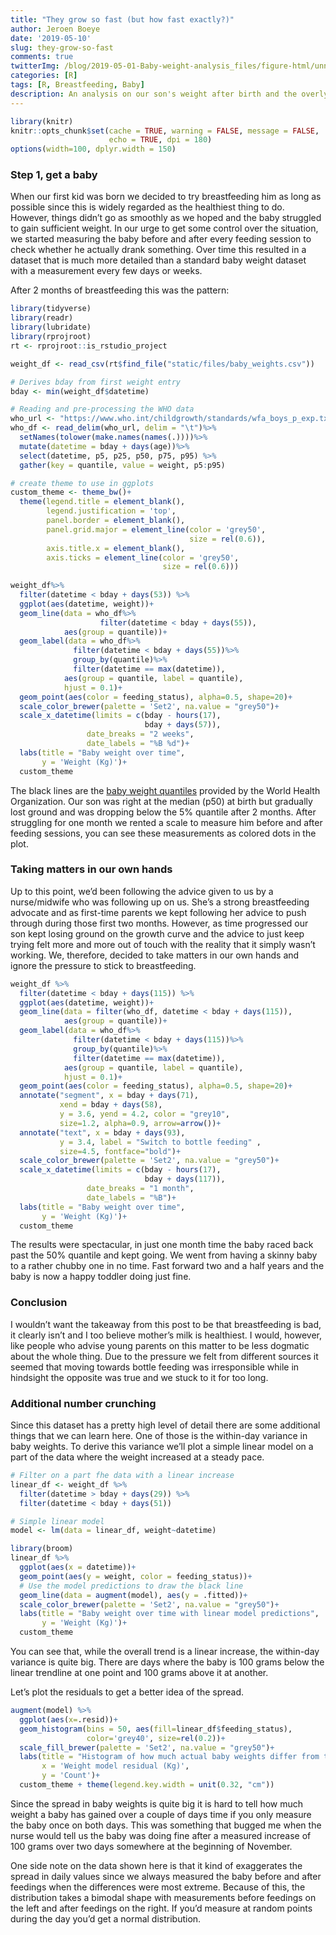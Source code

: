 ```yaml
---
title: "They grow so fast (but how fast exactly?)"
author: Jeroen Boeye
date: '2019-05-10'
slug: they-grow-so-fast
comments: true
twitterImg: /blog/2019-05-01-Baby-weight-analysis_files/figure-html/unnamed-chunk-2-1.png
categories: [R]
tags: [R, Breastfeeding, Baby]
description: An analysis on our son's weight after birth and the overly strong pressure for breast feeding.
---
```



```r
library(knitr)
knitr::opts_chunk$set(cache = TRUE, warning = FALSE, message = FALSE, 
                      echo = TRUE, dpi = 180)
options(width=100, dplyr.width = 150)
```


### Step 1, get a baby

When our first kid was born we decided to try breastfeeding him as long as possible since this is widely regarded as the healthiest thing to do. However, things didn't go as smoothly as we hoped and the baby struggled to gain sufficient weight. In our urge to get some control over the situation, we started measuring the baby before and after every feeding session to check whether he actually drank something. Over time this resulted in a dataset that is much more detailed than a standard baby weight dataset with a measurement every few days or weeks. 

After 2 months of breastfeeding this was the pattern:

```r
library(tidyverse)
library(readr)
library(lubridate)
library(rprojroot)
rt <- rprojroot::is_rstudio_project

weight_df <- read_csv(rt$find_file("static/files/baby_weights.csv")) 

# Derives bday from first weight entry
bday <- min(weight_df$datetime)

# Reading and pre-processing the WHO data
who_url <- "https://www.who.int/childgrowth/standards/wfa_boys_p_exp.txt"
who_df <- read_delim(who_url, delim = "\t")%>%
  setNames(tolower(make.names(names(.))))%>%
  mutate(datetime = bday + days(age))%>%
  select(datetime, p5, p25, p50, p75, p95) %>% 
  gather(key = quantile, value = weight, p5:p95)

# create theme to use in ggplots
custom_theme <- theme_bw()+
  theme(legend.title = element_blank(),
        legend.justification = 'top',
        panel.border = element_blank(),
        panel.grid.major = element_line(color = 'grey50', 
                                        size = rel(0.6)),
        axis.title.x = element_blank(),
        axis.ticks = element_line(color = 'grey50', 
                                  size = rel(0.6)))
  
weight_df%>%
  filter(datetime < bday + days(53)) %>% 
  ggplot(aes(datetime, weight))+
  geom_line(data = who_df%>%
                    filter(datetime < bday + days(55)), 
            aes(group = quantile))+
  geom_label(data = who_df%>%
              filter(datetime < bday + days(55))%>%
              group_by(quantile)%>%
              filter(datetime == max(datetime)),
            aes(group = quantile, label = quantile),
            hjust = 0.1)+
  geom_point(aes(color = feeding_status), alpha=0.5, shape=20)+
  scale_color_brewer(palette = 'Set2', na.value = "grey50")+
  scale_x_datetime(limits = c(bday - hours(17), 
                              bday + days(57)),
                 date_breaks = "2 weeks", 
                 date_labels = "%B %d")+
  labs(title = "Baby weight over time",
       y = 'Weight (Kg)')+
  custom_theme

```

The black lines are the [baby weight quantiles](https://www.who.int/childgrowth/standards/wfa_boys_p_exp.txt) provided by the World Health Organization. Our son was right at the median (p50) at birth but gradually lost ground and was dropping below the 5% quantile after 2 months.
After struggling for one month we rented a scale to measure him before and after feeding sessions, you can see these measurements as colored dots in the plot.

### Taking matters in our own hands

Up to this point, we'd been following the advice given to us by a nurse/midwife who was following up on us. She's a strong breastfeeding advocate and as first-time parents we kept following her advice to push through during those first two months. However, as time progressed our son kept losing ground on the growth curve and the advice to just keep trying felt more and more out of touch with the reality that it simply wasn't working. We, therefore, decided to take matters in our own hands and ignore the pressure to stick to breastfeeding. 

```r
weight_df %>%
  filter(datetime < bday + days(115)) %>% 
  ggplot(aes(datetime, weight))+
  geom_line(data = filter(who_df, datetime < bday + days(115)), 
            aes(group = quantile))+
  geom_label(data = who_df%>%
              filter(datetime < bday + days(115))%>%
              group_by(quantile)%>%
              filter(datetime == max(datetime)),
            aes(group = quantile, label = quantile),
            hjust = 0.1)+
  geom_point(aes(color = feeding_status), alpha=0.5, shape=20)+
  annotate("segment", x = bday + days(71), 
           xend = bday + days(58), 
           y = 3.6, yend = 4.2, color = "grey10", 
           size=1.2, alpha=0.9, arrow=arrow())+
  annotate("text", x = bday + days(93), 
           y = 3.4, label = "Switch to bottle feeding" , 
           size=4.5, fontface="bold")+
  scale_color_brewer(palette = 'Set2', na.value = "grey50")+
  scale_x_datetime(limits = c(bday - hours(17), 
                              bday + days(117)),
                 date_breaks = "1 month", 
                 date_labels = "%B")+
  labs(title = "Baby weight over time",
       y = 'Weight (Kg)')+
  custom_theme
```

The results were spectacular, in just one month time the baby raced back past the 50% quantile and kept going. We went from having a skinny baby to a rather chubby one in no time. Fast forward two and a half years and the baby is now a happy toddler doing just fine.


### Conclusion

I wouldn't want the takeaway from this post to be that breastfeeding is bad, it clearly isn't and I too believe mother's milk is healthiest. I would, however, like people who advise young parents on this matter to be less dogmatic about the whole thing. Due to the pressure we felt from different sources it seemed that moving towards bottle feeding was irresponsible while in hindsight the opposite was true and we stuck to it for too long. 


### Additional number crunching

Since this dataset has a pretty high level of detail there are some additional things that we can learn here. One of those is the within-day variance in baby weights. To derive this variance we'll plot a simple linear model on a part of the data where the weight increased at a steady pace.

```r
# Filter on a part fhe data with a linear increase
linear_df <- weight_df %>%
  filter(datetime > bday + days(29)) %>%
  filter(datetime < bday + days(51)) 

# Simple linear model
model <- lm(data = linear_df, weight~datetime)

library(broom)
linear_df %>% 
  ggplot(aes(x = datetime))+
  geom_point(aes(y = weight, color = feeding_status))+
  # Use the model predictions to draw the black line
  geom_line(data = augment(model), aes(y = .fitted))+
  scale_color_brewer(palette = 'Set2', na.value = "grey50")+
  labs(title = "Baby weight over time with linear model predictions",
       y = 'Weight (Kg)')+
  custom_theme
```

You can see that, while the overall trend is a linear increase, the within-day variance is quite big. There are days where the baby is 100 grams below the linear trendline at one point and 100 grams above it at another.

Let's plot the residuals to get a better idea of the spread.
```r
augment(model) %>% 
  ggplot(aes(x=.resid))+
  geom_histogram(bins = 50, aes(fill=linear_df$feeding_status), 
                 color='grey40', size=rel(0.2))+
  scale_fill_brewer(palette = 'Set2', na.value = "grey50")+
  labs(title = "Histogram of how much actual baby weights differ from the linear increase",
       x = 'Weight model residual (Kg)',
       y = 'Count')+
  custom_theme + theme(legend.key.width = unit(0.32, "cm"))
```

Since the spread in baby weights is quite big it is hard to tell how much weight a baby has gained over a couple of days time if you only measure the baby once on both days. This was something that bugged me when the nurse would tell us the baby was doing fine after a measured increase of 100 grams over two days somewhere at the beginning of November. 

One side note on the data shown here is that it kind of exaggerates the spread in daily values since we always measured the baby before and after feedings when the differences were most extreme. Because of this, the distribution takes a bimodal shape with measurements before feedings on the left and after feedings on the right. If you'd measure at random points during the day you'd get a normal distribution.